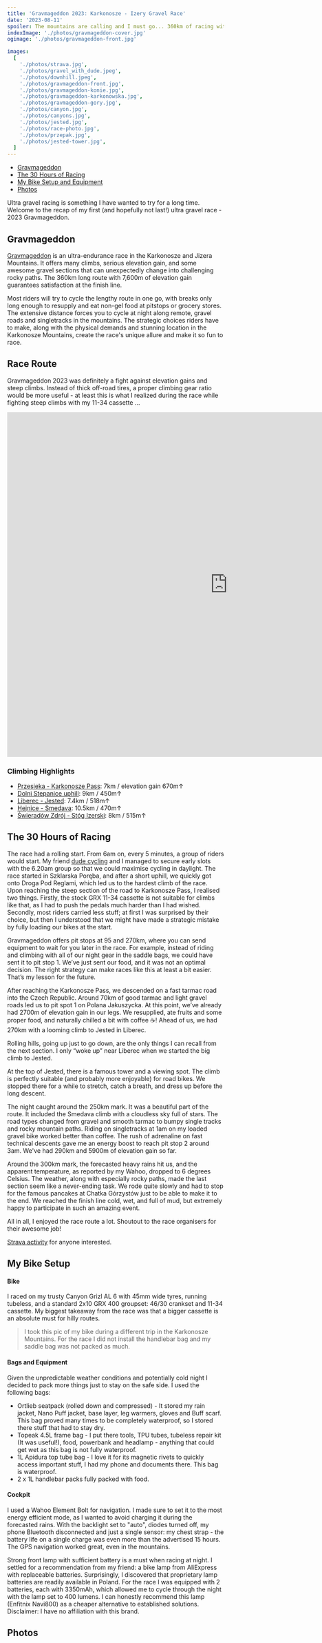 ```yaml
---
title: 'Gravmageddon 2023: Karkonosze - Izery Gravel Race'
date: '2023-08-11'
spoiler: The mountains are calling and I must go... 360km of racing with 7,600m of elevation gain. Recap of the race and my bike setup.
indexImage: './photos/gravmageddon-cover.jpg'
ogimage: './photos/gravmageddon-front.jpg'

images:
  [
    './photos/strava.jpg',
    './photos/gravel_with_dude.jpeg',
    './photos/downhill.jpeg',
    './photos/gravmageddon-front.jpg',
    './photos/gravmageddon-konie.jpg',
    './photos/gravmageddon-karkonowska.jpg',
    './photos/gravmageddon-gory.jpg',
    './photos/canyon.jpg',
    './photos/canyons.jpg',
    './photos/jested.jpg',
    './photos/race-photo.jpg',
    './photos/przepak.jpg',
    './photos/jested-tower.jpg',
  ]
---
```


- [Gravmageddon](#gravmageddon)
- [The 30 Hours of Racing](#the-30-hours-of-racing)
- [My Bike Setup and Equipment](#my-bike-setup)
- [Photos](#photos)

<MakeItBigContainer>
  <ImageComponent
    image={props.frontmatter.images[3]}
    alt="Gravmageddon 2023"
  ></ImageComponent>
</MakeItBigContainer>

Ultra gravel racing is something I have wanted to try for a long time. Welcome to the recap of my first (and hopefully not last!) ultra gravel race - 2023 Gravmageddon.

## Gravmageddon

[Gravmageddon](https://gravmageddon.pl/) is an ultra-endurance race in the Karkonosze and Jizera Mountains. It offers many climbs, serious elevation gain, and some awesome gravel sections that can unexpectedly change into challenging rocky paths. The 360km long route with 7,600m of elevation gain guarantees satisfaction at the finish line.

Most riders will try to cycle the lengthy route in one go, with breaks only long enough to resupply and eat non-gel food at pitstops or grocery stores. The extensive distance forces you to cycle at night along remote, gravel roads and singletracks in the mountains. The strategic choices riders have to make, along with the physical demands and stunning location in the Karkonosze Mountains, create the race's unique allure and make it so fun to race.

## Race Route

Gravmageddon 2023 was definitely a fight against elevation gains and steep climbs. Instead of thick off-road tires, a proper climbing gear ratio would be more useful - at least this is what I realized during the race while fighting steep climbs with my 11-34 cassette ...

<MakeItBigContainer>
  <LazyIframe height="800px">
    <iframe
      src="https://www.komoot.com/tour/1239254896/embed?profile=1"
      width="1024"
      height="800"
      frameborder="0"
      scrolling="no"
      loading="lazy"
      style="margin: 0;"
    ></iframe>
  </LazyIframe>
</MakeItBigContainer>

### Climbing Highlights

- [Przesieka - Karkonosze Pass](https://www.strava.com/segments/18546073): 7km / elevation gain 670m↑
- [Dolni Stepanice uphill](https://www.strava.com/segments/8338395): 9km / 450m↑
- [Liberec - Jested](https://www.strava.com/segments/21731343): 7.4km / 518m↑
- [Hejnice - Smedava](https://www.strava.com/segments/12846205): 10.5km / 470m↑
- [Świeradów Zdrój - Stóg Izerski](https://www.strava.com/segments/15982520): 8km / 515m↑

## The 30 Hours of Racing

<MakeItBigContainer>
  <Container>
    <Column>
      <ImageComponent
        image={props.frontmatter.images[0]}
        alt="Gravmageddon 2023 Strava route."
      ></ImageComponent>
    </Column>
    <Column flex={1.505}>
      <ImageComponent
        image={props.frontmatter.images[1]}
        alt="Cycling Dude and Jedr."
      ></ImageComponent>
    </Column>
  </Container>
</MakeItBigContainer>

The race had a rolling start. From 6am on, every 5 minutes, a group of riders would start. My friend [dude cycling](https://www.strava.com/athletes/54393824?oq=dude) and I managed to secure early slots with the 6.20am group so that we could maximise cycling in daylight. The race started in Szklarska Poręba, and after a short uphill, we quickly got onto Droga Pod Reglami, which led us to the hardest climb of the race. Upon reaching the steep section of the road to Karkonosze Pass, I realised two things. Firstly, the stock GRX 11-34 cassette is not suitable for climbs like that, as I had to push the pedals much harder than I had wished. Secondly, most riders carried less stuff; at first I was surprised by their choice, but then I understood that we might have made a strategic mistake by fully loading our bikes at the start.

Gravmageddon offers pit stops at 95 and 270km, where you can send equipment to wait for you later in the race. For example, instead of riding and climbing with all of our night gear in the saddle bags, we could have sent it to pit stop 1. We’ve just sent our food, and it was not an optimal decision. The right strategy can make races like this at least a bit easier. That’s my lesson for the future.

<MakeItBigContainer>
  <Container>
    <Column>
      <ImageComponent
        image={props.frontmatter.images[4]}
        alt="Karkonosze Pass uphill."
      ></ImageComponent>
    </Column>
    <Column flex={2.26}>
      <ImageComponent
        image={props.frontmatter.images[5]}
        alt="Odrodzenie shelter in Karkonosze Pass."
      ></ImageComponent>
    </Column>
  </Container>
</MakeItBigContainer>

After reaching the Karkonosze Pass, we descended on a fast tarmac road into the Czech Republic. Around 70km of good tarmac and light gravel roads led us to pit spot 1 on Polana Jakuszycka. At this point, we’ve already had 2700m of elevation gain in our legs. We resupplied, ate fruits and some proper food, and naturally chilled a bit with coffee ☕️! Ahead of us, we had 270km with a looming climb to Jested in Liberec.

Rolling hills, going up just to go down, are the only things I can recall from the next section. I only “woke up” near Liberec when we started the big climb to Jested.

<MakeItBigContainer>
  <ImageComponent
    image={props.frontmatter.images[12]}
    alt="Jested Tower"
  ></ImageComponent>
</MakeItBigContainer>

At the top of Jested, there is a famous tower and a viewing spot. The climb is perfectly suitable (and probably more enjoyable) for road bikes. We stopped there for a while to stretch, catch a breath, and dress up before the long descent.

The night caught around the 250km mark. It was a beautiful part of the route. It included the Smedava climb with a cloudless sky full of stars. The road types changed from gravel and smooth tarmac to bumpy single tracks and rocky mountain paths. Riding on singletracks at 1am on my loaded gravel bike worked better than coffee. The rush of adrenaline on fast technical descents gave me an energy boost to reach pit stop 2 around 3am. We've had 290km and 5900m of elevation gain so far.

Around the 300km mark, the forecasted heavy rains hit us, and the apparent temperature, as reported by my Wahoo, dropped to 6 degrees Celsius. The weather, along with especially rocky paths, made the last section seem like a never-ending task. We rode quite slowly and had to stop for the famous pancakes at Chatka Górzystów just to be able to make it to the end. We reached the finish line cold, wet, and full of mud, but extremely happy to participate in such an amazing event.

All in all, I enjoyed the race route a lot. Shoutout to the race organisers for their awesome job!

[Strava activity](https://www.strava.com/activities/9588319669) for anyone interested.

## My Bike Setup

#### Bike

I raced on my trusty Canyon Grizl AL 6 with 45mm wide tyres, running tubeless, and a standard 2x10 GRX 400 groupset: 46/30 crankset and 11-34 cassette. My biggest takeaway from the race was that a bigger cassette is an absolute must for hilly routes.

<MakeItBigContainer>
  <ImageComponent
    image={props.frontmatter.images[7]}
    alt=" Canyon Grizl AL 6"
  ></ImageComponent>
</MakeItBigContainer>

> I took this pic of my bike during a different trip in the Karkonosze Mountains. For the race I did not install the handlebar bag and my saddle bag was not packed as much.

#### Bags and Equipment

Given the unpredictable weather conditions and potentially cold night I decided to pack more things just to stay on the safe side. I used the following bags:

- Ortlieb seatpack (rolled down and compressed) - It stored my rain jacket, Nano Puff jacket, base layer, leg warmers, gloves and Buff scarf. This bag proved many times to be completely waterproof, so I stored there stuff that had to stay dry.
- Topeak 4.5L frame bag - I put there tools, TPU tubes, tubeless repair kit (It was useful!), food, powerbank and headlamp - anything that could get wet as this bag is not fully waterproof.
- 1L Apidura top tube bag - I love it for its magnetic rivets to quickly access important stuff, I had my phone and documents there. This bag is waterproof.
- 2 x 1L handlebar packs fully packed with food.

#### Cockpit

I used a Wahoo Element Bolt for navigation. I made sure to set it to the most energy efficient mode, as I wanted to avoid charging it during the forecasted rains. With the backlight set to "auto", diodes turned off, my phone Bluetooth disconnected and just a single sensor: my chest strap - the battery life on a single charge was even more than the advertised 15 hours. The GPS navigation worked great, even in the mountains.

Strong front lamp with sufficient battery is a must when racing at night. I settled for a recommendation from my friend: a bike lamp from AliExpress with replaceable batteries. Surprisingly, I discovered that proprietary lamp batteries are readily available in Poland. For the race I was equipped with 2 batteries, each with 3350mAh, which allowed me to cycle through the night with the lamp set to 400 lumens. I can honestly recommend this lamp (Enfitnix Navi800) as a cheaper alternative to established solutions. Disclaimer: I have no affiliation with this brand.

## Photos

<MakeItBigContainer>
  <Container>
    <Column>
      <ImageComponent
        image={props.frontmatter.images[6]}
        alt="Mountains."
        isRow
      ></ImageComponent>
    </Column>
    <Column>
      <ImageComponent
        image={props.frontmatter.images[2]}
        alt="Gravmageddon racing."
        isRow
      ></ImageComponent>
    </Column>
  </Container>
  <Container>
    <Column flex={1.7765}>
      <ImageComponent
        image={props.frontmatter.images[8]}
        alt="Canyon Grizl bike at the water reservoir"
        isRow
      ></ImageComponent>
    </Column>
    <Column>
      <ImageComponent
        image={props.frontmatter.images[9]}
        alt="View from Jested."
        isRow
      ></ImageComponent>
    </Column>
  </Container>
  <Container>
    <Column>
      <ImageComponent
        image={props.frontmatter.images[11]}
        alt="Pit stop 1"
      ></ImageComponent>
    </Column>
    <Column flex={2.135}>
      <ImageComponent
        image={props.frontmatter.images[10]}
        alt="Gravmageddon 2023."
      ></ImageComponent>
    </Column>
  </Container>
</MakeItBigContainer>
